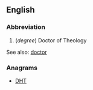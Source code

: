 ==English==

===Abbreviation===
{{head|en|abbreviation}}

#(''degree'') Doctor of Theology

See also: [[doctor]]

===Anagrams===
* [[DHT#English|DHT]]